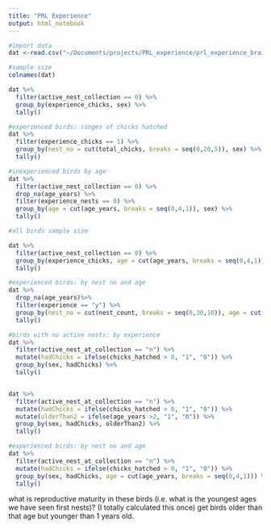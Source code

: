 ```yaml
---
title: "PRL Experience"
output: html_notebook
---
```


```r
#import data 
dat <-read.csv("~/Documents/projects/PRL_experience/prl_experience_brains_data_updated.csv", stringsAsFactors = F)
```

```r
#sample size
colnames(dat)

dat %>%
  filter(active_nest_collection == 0) %>%
  group_by(experience_chicks, sex) %>%
  tally()
```

```r
#experienced birds: ranges of chicks hatched
dat %>%
  filter(experience_chicks == 1) %>%
  group_by(nest_no = cut(total_chicks, breaks = seq(0,20,5)), sex) %>%
  tally()

#inexperienced birds by age
dat %>%
  filter(active_nest_collection == 0) %>%
  drop_na(age_years) %>%
  filter(experience_nests == 0) %>%
  group_by(age = cut(age_years, breaks = seq(0,4,1)), sex) %>%
  tally()

#all birds sample size

dat %>%
  filter(active_nest_collection == 0) %>%
  group_by(experience_chicks, age = cut(age_years, breaks = seq(0,4,1)), sex) %>%
  tally()
```
```r
#experienced birds: by nest no and age 
dat %>%
  drop_na(age_years)%>%
  filter(experience == "y") %>%
  group_by(nest_no = cut(nest_count, breaks = seq(0,30,10)), age = cut(age_years, breaks = seq(0,4,1))) %>%
  tally()

#birds with no active nests: by experience 
dat %>%
  filter(active_nest_at_collection == "n") %>%
  mutate(hadChicks = ifelse(chicks_hatched > 0, "1", "0")) %>%
  group_by(sex, hadChicks) %>%
  tally()


dat %>%
  filter(active_nest_at_collection == "n") %>%
  mutate(hadChicks = ifelse(chicks_hatched > 0, "1", "0")) %>%
  mutate(olderThan2 = ifelse(age_years >2, "1", "0")) %>%
  group_by(sex, hadChicks, olderThan2) %>%
  tally()

#experienced birds: by nest no and age 
dat %>%
  filter(active_nest_at_collection == "n") %>%
  mutate(hadChicks = ifelse(chicks_hatched > 0, "1", "0")) %>%
  group_by(sex, hadChicks, age = cut(age_years, breaks = seq(0,4,1))) %>%
  tally()
```
what is reproductive maturity in these birds (i.e. what is the youngest ages we have seen first nests)?
(I totally calculated this once)
get birds older than that age but younger than 1 years old. 
